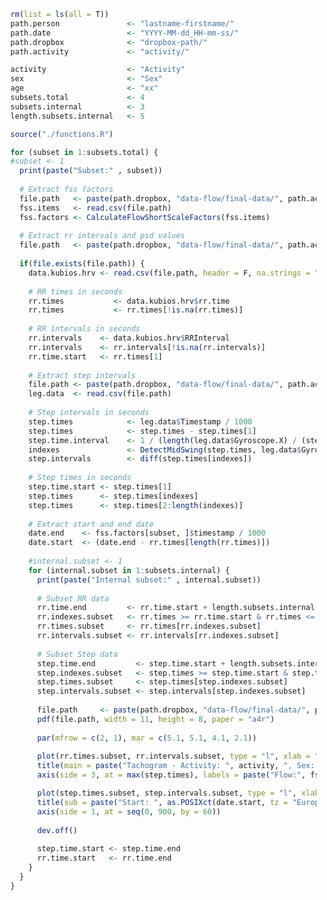 ```r
  rm(list = ls(all = T))
  path.person               <- "lastname-firstname/"
  path.date                 <- "YYYY-MM-dd_HH-mm-ss/"
  path.dropbox              <- "dropbox-path/"
  path.activity             <- "activity/"

  activity                  <- "Activity"
  sex                       <- "Sex"
  age                       <- "xx"
  subsets.total             <- 4
  subsets.internal          <- 3
  length.subsets.internal   <- 5
```

```r
  source("./functions.R")
```

```r

  for (subset in 1:subsets.total) {
  #subset <- 1
    print(paste("Subset:" , subset))
  
    # Extract fss factors
    file.path   <- paste(path.dropbox, "data-flow/final-data/", path.activity, path.person, path.date, "scale.csv", sep ="")
    fss.items   <- read.csv(file.path)
    fss.factors <- CalculateFlowShortScaleFactors(fss.items)
  
    # Extract rr intervals and psd values 
    file.path   <- paste(path.dropbox, "data-flow/final-data/", path.activity, path.person, path.date, "subset-", subset, "/hrv-data.txt", sep ="")
    
    if(file.exists(file.path)) {
      data.kubios.hrv <- read.csv(file.path, header = F, na.strings = "", fill = T, skip = 97, col.names = c("NA1", "rr.time", "RRInterval", "FFTFrequency", "FFTPSD", "ARFrequency", "ARPSD", "NA2", "NA3", "NA4", "NA5"))
      
      # RR times in seconds
      rr.times           <- data.kubios.hrv$rr.time
      rr.times           <- rr.times[!is.na(rr.times)]
      
      # RR intervals in seconds
      rr.intervals    <- data.kubios.hrv$RRInterval
      rr.intervals    <- rr.intervals[!is.na(rr.intervals)]
      rr.time.start   <- rr.times[1]
      
      # Extract step intervals 
      file.path <- paste(path.dropbox, "data-flow/final-data/", path.activity, path.person, path.date, "subset-", subset, "/leg-data.csv", sep ="")
      leg.data  <- read.csv(file.path)
      
      # Step intervals in seconds
      step.times            <- leg.data$Timestamp / 1000
      step.times            <- step.times - step.times[1]
      step.time.interval    <- 1 / (length(leg.data$Gyroscope.X) / (step.times[length(step.times)]))
      indexes               <- DetectMidSwing(step.times, leg.data$Gyroscope.X, step.time.interval, c = 1.5, plot = F)
      step.intervals        <- diff(step.times[indexes])
  
      # Step times in seconds
      step.time.start <- step.times[1]
      step.times      <- step.times[indexes]
      step.times      <- step.times[2:length(indexes)]
      
      # Extract start and end date
      date.end    <- fss.factors[subset, ]$timestamp / 1000
      date.start  <- (date.end - rr.times[length(rr.times)])
      
      #internal.subset <- 1
      for (internal.subset in 1:subsets.internal) {
        print(paste("Internal subset:" , internal.subset))
        
        # Subset RR data
        rr.time.end         <- rr.time.start + length.subsets.internal * 60 
        rr.indexes.subset   <- rr.times >= rr.time.start & rr.times <= rr.time.end
        rr.times.subset     <- rr.times[rr.indexes.subset]
        rr.intervals.subset <- rr.intervals[rr.indexes.subset]
        
        # Subset Step data
        step.time.end         <- step.time.start + length.subsets.internal * 60 
        step.indexes.subset   <- step.times >= step.time.start & step.times <= step.time.end
        step.times.subset     <- step.times[step.indexes.subset]
        step.intervals.subset <- step.intervals[step.indexes.subset]
      
        file.path     <- paste(path.dropbox, "data-flow/final-data/", path.activity, path.person, substr(path.date, 1, 19), "-", "subset-", subset, "-", internal.subset, "-rr-intervals-and-step-intervals.pdf", sep ="")
        pdf(file.path, width = 11, height = 8, paper = "a4r")
    
        par(mfrow = c(2, 1), mar = c(5.1, 5.1, 4.1, 2.1))
      
        plot(rr.times.subset, rr.intervals.subset, type = "l", xlab = "Time (s)", ylab = "RR Interval (s)", xaxs = "i", yaxs = "i", xaxt = "n", xlim = c(rr.time.start, rr.time.end))
        title(main = paste("Tachogram - Activity: ", activity, ", Sex: ", sex, ", Age: ", age, ", Subset ", subset, "/",  subsets.total, " - ", internal.subset, sep = ""))
        axis(side = 3, at = max(step.times), labels = paste("Flow:", fss.factors$flow[subset]))

        plot(step.times.subset, step.intervals.subset, type = "l", xlab = "Time (s)", ylab = "Step Interval (s)", xaxs = "i", yaxs = "i", xaxt = "n", xlim = c(step.time.start, step.time.end))
        title(sub = paste("Start: ", as.POSIXct(date.start, tz = "Europe/Berlin", origin = "1970-01-01"), ", End: ", as.POSIXct(date.end, tz = "Europe/Berlin", origin = "1970-01-01"), sep = ""))
        axis(side = 1, at = seq(0, 900, by = 60))
        
        dev.off()
        
        step.time.start <- step.time.end
        rr.time.start   <- rr.time.end
      }
    }
  }
```